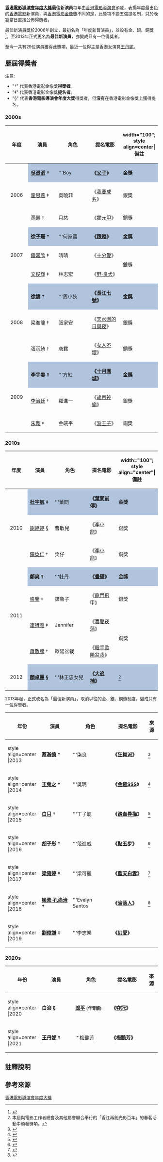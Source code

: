{{NoteTA|G1=姓氏}}
'''[[香港電影導演會年度大獎|香港電影導演會年度大獎]]最佳新演員'''每年由[[香港電影導演會|香港電影導演會]]頒發，表揚年度最出色的[[香港電影|香港電影]]新演員，與[[香港電影金像獎|香港電影金像獎]]不同的是，此獎項不設五強提名制，只於晚宴當日直接公佈得獎者。

最佳新演員獎於2006年創立，最初名為「年度新晉演員」，並設有金、銀、銅獎<ref>{{Cite web |url=http://www.tonyleung.info/films/hong-kong-film-directors-awards-1.txt |title=香港電影導演會 (2005-2014) |access-date=2017-01-05 |archive-date=2017-08-13 |archive-url=https://web.archive.org/web/20170813184208/http://www.tonyleung.info/films/hong-kong-film-directors-awards-1.txt |dead-url=no }}</ref>。至2013年正式更名為'''最佳新演員'''，亦變成只有一位得獎者。

至今一共有29位演員獲得此獎項，最近一位得主是香港女演員[[王丹妮|王丹妮]]。

==歷屆得獎者==
注意:

*"†" 代表香港電影金像獎'''得獎者'''。
*"‡" 代表香港電影金像獎'''提名者'''。
*"§" 代表'''香港電影導演會年度大獎'''得獎者，但'''沒有'''在香港電影金像獎上獲得提名。
===2000s===
{| class="wikitable" border="1" cellpadding="5" cellspacing="0" 
|-
! width="100"|年度  
! width="200"|演員
! width="200"|角色
! width="200"|提名電影
! width="100"; style align=center|備註
|-
| rowspan="3" style="text-align:center;"| 2006|| style="background:#B0C4DE;" | '''[[吳澋滔|吳澋滔]] †''' || style="background:#B0C4DE;" | '''Boy|| style="background:#B0C4DE;" | '''《[[父子_(电影)|父子]]》'''|| style="background:#B0C4DE;" |'''金獎'''
|-
| [[霍思燕|霍思燕]] ‡|| 吳曉菲 || 《[[我要成名|我要成名]]》||銀獎
|-
| [[孙俪|孫儷]] ‡ || 月慈 || 《[[霍元甲_(2006年电影)|霍元甲]]》||銅獎
|-
| rowspan="3" style="text-align:center;"| 2007|| style="background:#B0C4DE;" | '''[[徐子珊|徐子珊]] †''' || style="background:#B0C4DE;" | '''何家寶|| style="background:#B0C4DE;" | '''《[[跟蹤|跟蹤]]》'''|| style="background:#B0C4DE;" |'''金獎'''
|-
| [[鍾嘉欣|鍾嘉欣]] ‡|| 晴晴 || 《[[十分愛|十分愛]]》||rowspan=2|銀獎
|-
| [[文俊輝|文俊輝]] ‡ || 林志宏 || 《[[野·良犬|野·良犬]]》
|-
| rowspan="3" style="text-align:center;"| 2008|| style="background:#B0C4DE;" | '''[[徐嬌|徐嬌]] †''' || style="background:#B0C4DE;" | '''周小狄|| style="background:#B0C4DE;" | '''《[[長江七號|長江七號]]》'''|| style="background:#B0C4DE;" |'''金獎'''
|-
| 梁進龍 ‡|| 張家安 || 《[[天水圍的日與夜|天水圍的日與夜]]》||銀獎
|-
| [[张雨绮|張雨綺]] ‡ || 唐露 || 《[[女人不壞|女人不壞]]》||銅獎
|-
| rowspan="3" style="text-align:center;"| 2009|| style="background:#B0C4DE;" | '''[[李宇春|李宇春]] ‡''' || style="background:#B0C4DE;" | '''方紅|| style="background:#B0C4DE;" | '''《[[十月围城_(电影)|十月圍城]]》'''|| style="background:#B0C4DE;" |'''金獎'''
|-
| [[李治廷|李治廷]] †|| 羅進一 || 《[[歲月神偷|歲月神偷]]》||銀獎
|-
| [[朱璇|朱璇]] ‡ || 金皖平 || 《[[淚王子|淚王子]]》||銅獎
|}

===2010s===
{| class="wikitable" border="1" cellpadding="5" cellspacing="0" 
|-
! width="100"|年度  
! width="200"|演員
! width="200"|角色
! width="200"|提名電影
! width="100"; style align="center"|備註
|-
| rowspan="3" style="text-align:center;"| 2010|| style="background:#B0C4DE;" | '''[[杜宇航|杜宇航]] ‡''' || style="background:#B0C4DE;" | '''葉問|| style="background:#B0C4DE;" | '''《[[葉問前傳|葉問前傳]]》'''|| style="background:#B0C4DE;" |'''金獎'''
|-
| [[謝婷婷|謝婷婷]] § || 曹敏兒 || 《[[李小龍_(電影)|李小龍]]》||銀獎
|-
| [[陳奐仁|陳奐仁]] † || 奀仔 || 《[[李小龍_(電影)|李小龍]]》||銅獎
|-
| rowspan="4" style="text-align:center;"| 2011|| style="background:#B0C4DE;" | '''[[郑爽|鄭爽]] ‡''' || style="background:#B0C4DE;" | '''牡丹|| style="background:#B0C4DE;" | '''《[[畫壁|畫壁]]》'''|| style="background:#B0C4DE;" |'''金獎'''
|-
| [[盛鑒|盛鑒]] ‡|| 譚魯子 || 《[[龍門飛甲_(電影)|龍門飛甲]]》||銀獎
|-
| [[連詩雅|連詩雅]] ‡ || Jennifer || 《[[喜愛夜蒲|喜愛夜蒲]]》||rowspan=2|銅獎
|-
| [[蕭敬騰|蕭敬騰]] †|| 歐陽盆栽 || 《[[殺手歐陽盆栽|殺手歐陽盆栽]]》
|-
| style="text-align:center;"| 2012|| style="background:#B0C4DE;" | '''[[顏卓靈|顏卓靈]] §''' || style="background:#B0C4DE;" | '''林正忠女兒|| style="background:#B0C4DE;" | '''《[[大追捕|大追捕]]》'''|| style="background:#B0C4DE;" |<ref group="註" name="a1"> 本屆與電影工作者總會及其他屬會聯合舉行的「香江再創光影百年」的春茗活動中頒發獎項。</ref>
|}

2013年起，正式改名為「最佳新演員」，取消以往的金、銀、銅獎制度，變成只有一位得獎者。

{| class="wikitable" border="1" cellpadding="5" cellspacing="0" 
|-
! width="100"|年份  
! width="200"|演員
! width="200"|角色
! width="200"|提名電影
! width="40"|來源
|-
| style align=center |2013|| '''[[蔡瀚億|蔡瀚億]] †''' || '''柒良|| '''《[[狂舞派|狂舞派]]》'''||<ref>{{Cite web |url=http://paper.wenweipo.com/2014/03/06/EN1403060027.htm |title=舒淇 馮德倫「導演會」同場 《一代宗師》攬4獎成大贏家 |access-date=2017-01-05 |archive-date=2017-04-04 |archive-url=https://web.archive.org/web/20170404203250/http://paper.wenweipo.com/2014/03/06/EN1403060027.htm |dead-url=no }}</ref>
|-
| style align=center |2014|| '''[[王菀之|王菀之]] †''' || '''吳璐|| '''《[[金雞SSS|金雞SSS]]》'''||<ref>{{Cite web |url=http://paper.wenweipo.com/2015/03/19/EN1503190004.htm |title=2015香港電影導演會頒獎典禮獎項 |access-date=2017-04-11 |archive-date=2017-04-11 |archive-url=https://web.archive.org/web/20170411142812/http://paper.wenweipo.com/2015/03/19/EN1503190004.htm |dead-url=no }}</ref>
|-
| style align=center |2015|| '''[[白只|白只]] †''' || '''丁子聰|| '''《[[踏血尋梅|踏血尋梅]]》'''||<ref>{{Cite web |url=http://news.mingpao.com/ins/instantnews/web_tc/article/20160309/s00007/1457535721194 |title=香港電影導演會-郭富城膺影帝 春夏封后 |access-date=2017-01-05 |archive-date=2018-06-18 |archive-url=https://web.archive.org/web/20180618230340/https://news.mingpao.com/ins/instantnews/web_tc/article/20160309/s00007/1457535721194 |dead-url=no }}</ref>
|-
| style align=center |2016|| '''[[胡子彤|胡子彤]] †''' || '''范進威|| '''《[[點五步|點五步]]》'''||<ref>{{Cite web |url=http://paper.wenweipo.com/2017/03/03/EN1703030004.htm |title=林家棟惠英紅成導演眼中影帝影后 |access-date=2017-03-03 |archive-date=2017-06-20 |archive-url=https://web.archive.org/web/20170620100046/http://paper.wenweipo.com/2017/03/03/EN1703030004.htm |dead-url=no }}</ref>
|-
| style align=center |2017|| '''[[梁雍婷|梁雍婷]] ‡''' || '''梁可麗|| '''《[[藍天白雲|藍天白雲]]》'''||<ref>{{Cite web |url=https://ol.mingpao.com/php/showbiz3.php?nodeid=1521377395792&subcate=latest&issue=20180318 |title=【《導演會》頒獎禮】古天樂再封帝 毛舜筠鄧麗欣雙影后 |access-date=2018-03-19 |archive-date=2018-03-19 |archive-url=https://web.archive.org/web/20180319084749/https://ol.mingpao.com/php/showbiz3.php?nodeid=1521377395792&subcate=latest&issue=20180318 |dead-url=no }}</ref>
|-
| style align=center |2018|| '''[[姬素·孔尚治|姬素·孔尚治]] †''' || '''Evelyn Santos|| '''《[[淪落人|淪落人]]》'''||<ref>{{Cite web |url=https://ol.mingpao.com/ldy/showbiz/latest/20190310/1552222461923/%E3%80%90%E5%86%8D%E4%B8%8B%E4%B8%80%E5%9F%8E%E3%80%91%E9%BB%83%E7%A7%8B%E7%94%9F%E6%9B%BE%E7%BE%8E%E6%85%A7%E5%AD%9C%E7%8D%B2%E9%A6%99%E6%B8%AF%E9%9B%BB%E5%BD%B1%E5%B0%8E%E6%BC%94%E6%9C%83%E5%B0%81%E5%BD%B1%E5%B8%9D%E5%BD%B1%E5%90%8E |title=【再下一城】黃秋生曾美慧孜獲香港電影導演會封影帝影后  |access-date=2019-03-11 |archive-date=2019-09-03 |archive-url=https://web.archive.org/web/20190903104141/https://ol.mingpao.com/ldy/showbiz/latest/20190310/1552222461923/%E3%80%90%E5%86%8D%E4%B8%8B%E4%B8%80%E5%9F%8E%E3%80%91%E9%BB%83%E7%A7%8B%E7%94%9F%E6%9B%BE%E7%BE%8E%E6%85%A7%E5%AD%9C%E7%8D%B2%E9%A6%99%E6%B8%AF%E9%9B%BB%E5%BD%B1%E5%B0%8E%E6%BC%94%E6%9C%83%E5%B0%81%E5%BD%B1%E5%B8%9D%E5%BD%B1%E5%90%8E |dead-url=no }}</ref>
|-
| style align=center |2019|| '''[[劉俊謙_(香港)|劉俊謙]] ‡''' || '''李志樂|| '''《[[幻愛|幻愛]]》'''||
|}
===2020s===
{| class="wikitable" border="1" cellpadding="5" cellspacing="0" 
|-
! width="100"|年份  
! width="200"|演員
! width="200"|角色
! width="200"|提名電影
! width="40"|來源
|-
| style align=center |2020|| '''白浪 §''' || '''[[郎平|郎平]] <small>(年青版)</small>''' || '''《[[夺冠|夺冠]]》'''||
|-
| style align=center |2021|| '''[[王丹妮|王丹妮]] ‡''' || '''[[梅艷芳|梅艷芳]]|| '''《[[梅艷芳_(電影)|梅艷芳]]》'''||
|}

== 註釋說明 ==
{{Reflist|group="註"}}

==參考來源==
{{reflist|2}}

{{香港電影導演會年度大獎最佳新演員}}

[[Category:香港電影導演會年度大獎|]]